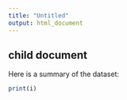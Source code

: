```yaml
---
title: "Untitled"
output: html_document
---
```


## child document

Here is a summary of the dataset:
```r
print(i)

```